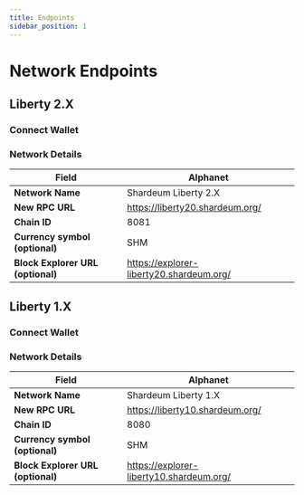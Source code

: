 ```yaml
---
title: Endpoints
sidebar_position: 1
---
```


# Network Endpoints

## Liberty 2.X

### Connect Wallet


<NetworkButton0/>

### Network Details

| **Field**                         	| **Alphanet**               	
|-----------------------------------	|----------------------------
| **Network Name**                  	| Shardeum Liberty 2.X      	
| **New RPC URL**                   	| https://liberty20.shardeum.org/                     
| **Chain ID**                      	| 8081                        	
| **Currency symbol (optional)**    	| SHM                       	
| **Block Explorer URL (optional)** 	| https://explorer-liberty20.shardeum.org/


## Liberty 1.X

### Connect Wallet


<NetworkButton/>

### Network Details

| **Field**                         	| **Alphanet**               	
|-----------------------------------	|----------------------------
| **Network Name**                  	| Shardeum Liberty 1.X      	
| **New RPC URL**                   	| https://liberty10.shardeum.org/                   
| **Chain ID**                      	| 8080                        	
| **Currency symbol (optional)**    	| SHM                       	
| **Block Explorer URL (optional)** 	| https://explorer-liberty10.shardeum.org/